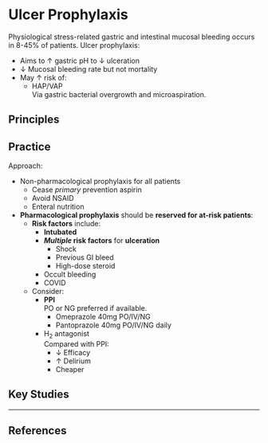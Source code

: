 # Ulcer Prophylaxis

Physiological stress-related gastric and intestinal mucosal bleeding occurs in 8-45% of patients. Ulcer prophylaxis:

* Aims to ↑ gastric pH to ↓ ulceration
* ↓ Mucosal bleeding rate but not mortality
* May ↑ risk of:
	* HAP/VAP\
	Via gastric bacterial overgrowth and microaspiration.


## Principles


## Practice

Approach:

* Non-pharmacological prophylaxis for all patients
	* Cease *primary* prevention aspirin
	* Avoid NSAID
	* Enteral nutrition
* **Pharmacological prophylaxis** should be **reserved for at-risk patients**:
	* **Risk factors** include:
		* **Intubated**
		* ***Multiple* risk factors** for **ulceration**
			* Shock
			* Previous GI bleed
			* High-dose steroid
		* Occult bleeding
		* COVID
	* Consider:
		* **PPI**\
		PO or NG preferred if available.
			* Omeprazole 40mg PO/IV/NG
			* Pantoprazole 40mg PO/IV/NG daily
		* H~2~ antagonist\
		Compared with PPI:
			* ↓ Efficacy
			* ↑ Delirium
			* Cheaper


## Key Studies

---

## References

